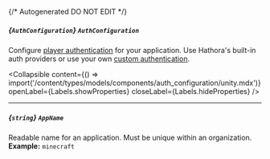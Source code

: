 {/* Autogenerated DO NOT EDIT  */}

##### *{`AuthConfiguration`}* `AuthConfiguration`
Configure [player authentication](https://hathora.dev/docs/lobbies\-and\-matchmaking/auth\-service) for your application. Use Hathora's built\-in auth providers or use your own [custom authentication](https://hathora.dev/docs/lobbies\-and\-matchmaking/auth\-service\#custom\-auth\-provider).

<Collapsible content={() => import('/content/types/models/components/auth_configuration/unity.mdx')} openLabel={Labels.showProperties} closeLabel={Labels.hideProperties} />


---
##### *{`string`}* `AppName`
Readable name for an application. Must be unique within an organization.
<br/>
**Example:** `minecraft`


